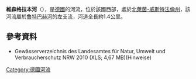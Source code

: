{{Onesource|time=2020-08-15T06:01:02+00:00}}
{{Coord|52.059070|N|8.331004|E|display=title}}

'''維森格拉本河'''（{{lang-de|Wiesengraben}}），是[[德國|德國]]的河流，位於該國西部，處於[[北萊茵-威斯特法倫州|北萊茵-威斯特法倫州]]，該河流屬於[[魯特巴赫河|魯特巴赫河]]的左支流，河道全長約1.4公里。

==參考資料==
* Gewässerverzeichnis des Landesamtes für Natur, Umwelt und Verbraucherschutz NRW 2010 (XLS; 4,67 MB)(Hinweise)

{{Germany-geo-stub}}
[[Category:德國河流|Category:德國河流]]